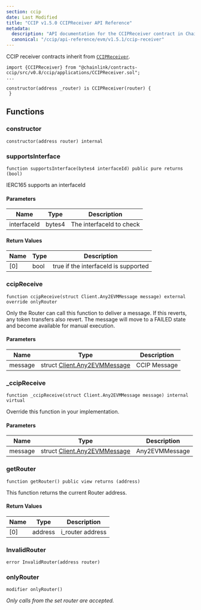 ```yaml
---
section: ccip
date: Last Modified
title: "CCIP v1.5.0 CCIPReceiver API Reference"
metadata:
  description: "API documentation for the CCIPReceiver contract in Chainlink CCIP v1.5.0, the base contract for applications receiving cross-chain messages."
  canonical: "/ccip/api-reference/evm/v1.5.1/ccip-receiver"
---
```



<CcipCommon callout="importCCIPPackage150" />

CCIP receiver contracts inherit from [`CCIPReceiver`](https://github.com/smartcontractkit/ccip/tree/release/contracts-ccip-1.5.0/contracts/src/v0.8/ccip/applications/CCIPReceiver.sol).

```solidity
import {CCIPReceiver} from "@chainlink/contracts-ccip/src/v0.8/ccip/applications/CCIPReceiver.sol";
...

constructor(address _router) is CCIPReceiver(router) {
 }
```

## Functions

### constructor

```solidity
constructor(address router) internal
```

### supportsInterface

```solidity
function supportsInterface(bytes4 interfaceId) public pure returns (bool)
```

IERC165 supports an interfaceId

#### Parameters

| Name        | Type   | Description              |
| ----------- | ------ | ------------------------ |
| interfaceId | bytes4 | The interfaceId to check |

#### Return Values

| Name | Type | Description                          |
| ---- | ---- | ------------------------------------ |
| [0]  | bool | true if the interfaceId is supported |

### ccipReceive

```solidity
function ccipReceive(struct Client.Any2EVMMessage message) external  override onlyRouter
```

Only the Router can call this function to deliver a message.
If this reverts, any token transfers also revert. The message
will move to a FAILED state and become available for manual execution.

#### Parameters

| Name    | Type                                                                                 | Description  |
| ------- | ------------------------------------------------------------------------------------ | ------------ |
| message | struct [Client.Any2EVMMessage](/ccip/api-reference/evm/v1.5.0/client#any2evmmessage) | CCIP Message |

### \_ccipReceive

```solidity
function _ccipReceive(struct Client.Any2EVMMessage message) internal virtual
```

Override this function in your implementation.

#### Parameters

| Name    | Type                                                                                 | Description    |
| ------- | ------------------------------------------------------------------------------------ | -------------- |
| message | struct [Client.Any2EVMMessage](/ccip/api-reference/evm/v1.5.0/client#any2evmmessage) | Any2EVMMessage |

### getRouter

```solidity
function getRouter() public view returns (address)
```

This function returns the current Router address.

#### Return Values

| Name | Type    | Description      |
| ---- | ------- | ---------------- |
| [0]  | address | i_router address |

### InvalidRouter

```solidity
error InvalidRouter(address router)
```

### onlyRouter

```solidity
modifier onlyRouter()
```

_Only calls from the set router are accepted._

